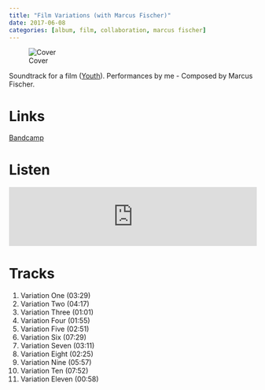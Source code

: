 ```yaml
---
title: "Film Variations (with Marcus Fischer)"
date: 2017-06-08
categories: [album, film, collaboration, marcus fischer]
---
```


![Cover](cover.jpeg) 

Soundtrack for a film ([Youth](https://www.imdb.com/title/tt5090508/?ref_=nm_flmg_t_1_com)). Performances by me - Composed by Marcus Fischer.

# Links

[Bandcamp](https://marcus-fischer.bandcamp.com/album/film-variations){.btn .btn-primary role="button"} 

# Listen

<iframe style="border: 0; width: 100%; height: 120px;" src="https://bandcamp.com/EmbeddedPlayer/album=4049706219/size=large/bgcol=ffffff/linkcol=0687f5/tracklist=false/artwork=small/transparent=true/" seamless><a href="https://marcus-fischer.bandcamp.com/album/film-variations">Film Variations by Marcus Fischer</a></iframe>

# Tracks

1. Variation One (03:29)
2. Variation Two (04:17)
3. Variation Three (01:01)
4. Variation Four (01:55)
5. Variation Five (02:51)
6. Variation Six (07:29)
7. Variation Seven (03:11)
8. Variation Eight (02:25)
9. Variation Nine (05:57)
10. Variation Ten (07:52)
11. Variation Eleven (00:58)
